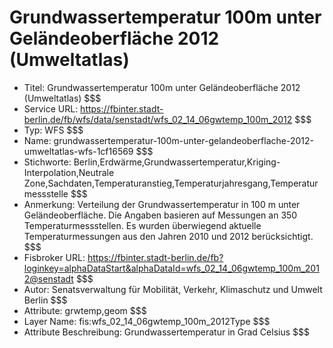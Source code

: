 # Grundwassertemperatur 100m unter Geländeoberfläche 2012 (Umweltatlas)
- Titel: Grundwassertemperatur 100m unter Geländeoberfläche 2012 (Umweltatlas) $$$
- Service URL: https://fbinter.stadt-berlin.de/fb/wfs/data/senstadt/wfs_02_14_06gwtemp_100m_2012 $$$
- Typ: WFS $$$
- Name: grundwassertemperatur-100m-unter-gelandeoberflache-2012-umweltatlas-wfs-1cf16569 $$$
- Stichworte: Berlin,Erdwärme,Grundwassertemperatur,Kriging-Interpolation,Neutrale Zone,Sachdaten,Temperaturanstieg,Temperaturjahresgang,Temperaturmessstelle $$$
- Anmerkung: Verteilung der Grundwassertemperatur in 100 m unter Geländeoberfläche. Die Angaben basieren auf Messungen an 350 Temperaturmessstellen. Es wurden überwiegend aktuelle Temperaturmessungen aus den Jahren 2010 und 2012 berücksichtigt. $$$
- Fisbroker URL: https://fbinter.stadt-berlin.de/fb?loginkey=alphaDataStart&alphaDataId=wfs_02_14_06gwtemp_100m_2012@senstadt $$$
- Autor: Senatsverwaltung für Mobilität, Verkehr, Klimaschutz und Umwelt Berlin $$$
- Attribute: grwtemp,geom $$$
- Layer Name: fis:wfs_02_14_06gwtemp_100m_2012Type $$$
- Attribute Beschreibung: Grundwassertemperatur in Grad Celsius $$$
